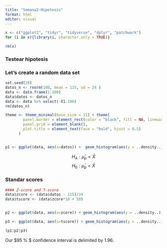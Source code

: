 ```yaml
---
title: "Semana2-Hipotesis"
format: html
editor: visual
---
```


```r
x <- c("ggplot2", "tidyr", "tidyverse", "dplyr", "patchwork")
for (i in x){library(i, character.only = TRUE)}

rm(x)
```

### Testear hipotesis

### Let's create a random data set

```r
set.seed(28)
datos_n <- rnorm(100, mean = 115, sd = 24 )
data <- data.frame(1:100)
data$datos <- datos_n
data <- data %>% select(-X1.100)
rm(datos_n)

theme <- theme_minimal(base_size = 11) + theme(
        panel.border = element_rect(color = "black", fill = NA, linewidth = 0.4),
        panel.grid = element_blank(),
        plot.title = element_text(face = "bold", hjust = 0.5)
      )


p1 <- ggplot(data, aes(x=datos)) +  geom_histogram(aes(y = ..density..), bins = 30, fill = "lightblue", color = "black") + geom_density(color = "blue") + geom_vline(xintercept = 115, color="red") + geom_vline(xintercept = 115 + 24, linetype = "dashed", color = "darkgreen", size = 1) + geom_vline(xintercept = 115 - 24, linetype = "dashed", color = "darkgreen", size = 1) + labs(x = "Peso de los bebes (lb)") + theme 

```

$$ H_{A} : \bar{\mu}_{p} < \bar{X}$$ $$ H_{0} : \bar{\mu}_{p} = \bar{X} $$

### Standar scores

```r
#### Z-score and T-score
data$zcore <- (data$datos - 115)/24 
data$tscore <- (data$zcore*10 + 50)


p2 <- ggplot(data, aes(x=zcore)) + geom_histogram(aes(y = ..density..), bins = 30, fill = "lightblue", color = "black") + geom_density(color = "blue")  + geom_vline(xintercept = 0, color="red") +  theme 

p3 <- ggplot(data, aes(x=tscore)) + geom_histogram(aes(y = ..density..), bins = 30, fill = "lightblue", color = "black") + geom_density(color = "blue") + geom_vline(xintercept = 50, color="red") +  theme 

(p1|p2|p3)
```

Our \$95 % \$ confidence interval is delimited by 1.96.
